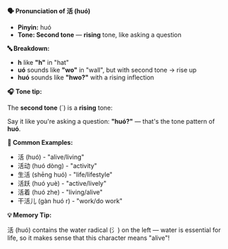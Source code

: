**🗣️ Pronunciation of 活 (huó)**

- **Pinyin:** huó
- **Tone: Second tone** — **rising** tone, like asking a question

**🔤 Breakdown:**

- **h** like **"h"** in "hat"
- **uó** sounds like **"wo"** in "wall", but with second tone → rise up
- **huó** sounds like **"hwo?"** with a rising inflection

**🎧 Tone tip:**

The **second tone** (´) is a **rising** tone:

Say it like you're asking a question: **"huó?"** — that's the tone pattern of **huó**.

**📝 Common Examples:**

- 活 (huó) - "alive/living"
- 活动 (huó dòng) - "activity"
- 生活 (shēng huó) - "life/lifestyle"
- 活跃 (huó yuè) - "active/lively"
- 活着 (huó zhe) - "living/alive"
- 干活儿 (gàn huó r) - "work/do work"

**💡 Memory Tip:**

活 (huó) contains the water radical (氵) on the left — water is essential for life, so it makes
sense that this character means "alive"!

